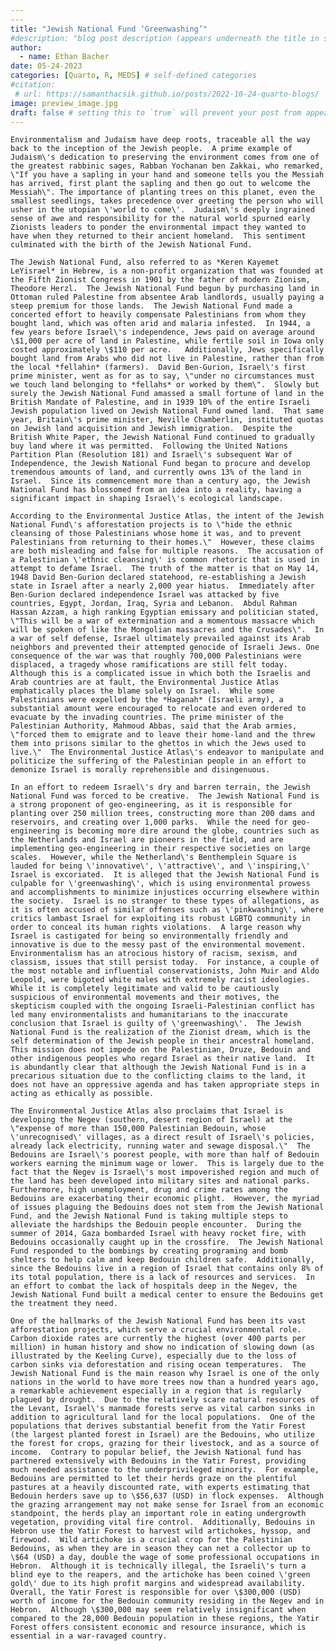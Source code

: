 ```yaml
---
---
title: "Jewish National Fund ‘Greenwashing’"
#description: "blog post description (appears underneath the title in smaller text) which is included on the listing page"
author:
  - name: Ethan Bacher
date: 05-24-2023
categories: [Quarto, R, MEDS] # self-defined categories
#citation: 
 # url: https://samanthacsik.github.io/posts/2022-10-24-quarto-blogs/ 
image: preview_image.jpg
draft: false # setting this to `true` will prevent your post from appearing on your listing page until you're ready!
---
```


	Environmentalism and Judaism have deep roots, traceable all the way back to the inception of the Jewish people.  A prime example of Judaism\'s dedication to preserving the environment comes from one of the greatest rabbinic sages, Rabban Yochanan ben Zakkai, who remarked, \"If you have a sapling in your hand and someone tells you the Messiah has arrived, first plant the sapling and then go out to welcome the Messiah\". The importance of planting trees on this planet, even the smallest seedlings, takes precedence over greeting the person who will usher in the utopian \'world to come\'.  Judaism\'s deeply ingrained sense of awe and responsibility for the natural world spurned early Zionists leaders to ponder the environmental impact they wanted to have when they returned to their ancient homeland.  This sentiment culminated with the birth of the Jewish National Fund.   

	The Jewish National Fund, also referred to as *Keren Kayemet LeYisrael* in Hebrew, is a non-profit organization that was founded at the Fifth Zionist Congress in 1901 by the father of modern Zionism, Theodore Herzl.  The Jewish National Fund begun by purchasing land in Ottoman ruled Palestine from absentee Arab landlords, usually paying a steep premium for those lands.  The Jewish National Fund made a concerted effort to heavily compensate Palestinians from whom they bought land, which was often arid and malaria infested.  In 1944, a few years before Israel\'s independence, Jews paid on average around \$1,000 per acre of land in Palestine, while fertile soil in Iowa only costed approximately \$110 per acre.   Additionally, Jews specifically bought land from Arabs who did not live in Palestine, rather than from the local *fellahin* (farmers).  David Ben-Gurion, Israel\'s first prime minister, went as for as to say, \"under no circumstances must we touch land belonging to *fellahs* or worked by them\".  Slowly but surely the Jewish National Fund amassed a small fortune of land in the British Mandate of Palestine, and in 1939 10% of the entire Israeli Jewish population lived on Jewish National Fund owned land.  That same year, Britain\'s prime minister, Neville Chamberlin, instituted quotas on Jewish land acquisition and Jewish immigration.  Despite the British White Paper, the Jewish National Fund continued to gradually buy land where it was permitted.  Following the United Nations Partition Plan (Resolution 181) and Israel\'s subsequent War of Independence, the Jewish National Fund began to procure and develop tremendous amounts of land, and currently owns 13% of the land in Israel.  Since its commencement more than a century ago, the Jewish National Fund has blossomed from an idea into a reality, having a significant impact in shaping Israel\'s ecological landscape.

	According to the Environmental Justice Atlas, the intent of the Jewish National Fund\'s afforestation projects is to \"hide the ethnic cleansing of those Palestinians whose home it was, and to prevent Palestinians from returning to their homes.\"  However, these claims are both misleading and false for multiple reasons.  The accusation of a Palestinian \'ethnic cleansing\' is common rhetoric that is used in attempt to defame Israel.  The truth of the matter is that on May 14, 1948 David Ben-Gurion declared statehood, re-establishing a Jewish state in Israel after a nearly 2,000 year hiatus.  Immediately after Ben-Gurion declared independence Israel was attacked by five countries, Egypt, Jordan, Iraq, Syria and Lebanon.  Abdul Rahman Hassan Azzam, a high ranking Egyptian emissary and politician stated, \"This will be a war of extermination and a momentous massacre which will be spoken of like the Mongolian massacres and the Crusades\".  In a war of self defense, Israel ultimately prevailed against its Arab neighbors and prevented their attempted genocide of Israeli Jews. One consequence of the war was that roughly 700,000 Palestinians were displaced, a tragedy whose ramifications are still felt today.  Although this is a complicated issue in which both the Israelis and Arab countries are at fault, the Environmental Justice Atlas emphatically places the blame solely on Israel.  While some Palestinians were expelled by the *Haganah* (Israeli army), a substantial amount were encouraged to relocate and even ordered to evacuate by the invading countries. The prime minister of the Palestinian Authority, Mahmoud Abbas, said that the Arab armies, \"forced them to emigrate and to leave their home-land and the threw them into prisons similar to the ghettos in which the Jews used to live.\"  The Environmental Justice Atlas\'s endeavor to manipulate and politicize the suffering of the Palestinian people in an effort to demonize Israel is morally reprehensible and disingenuous.  

	In an effort to redeem Israel\'s dry and barren terrain, the Jewish National Fund was forced to be creative.  The Jewish National Fund is a strong proponent of geo-engineering, as it is responsible for planting over 250 million trees, constructing more than 200 dams and reservoirs, and creating over 1,000 parks.  While the need for geo-engineering is becoming more dire around the globe, countries such as the Netherlands and Israel are pioneers in the field, and are implementing geo-engineering in their respective societies on large scales.  However, while the Netherland\'s Benthemplein Square is lauded for being \'innovative\', \'attractive\', and \'inspiring,\' Israel is excoriated.  It is alleged that the Jewish National Fund is culpable for \'greenwashing\', which is using environmental prowess and accomplishments to minimize injustices occurring elsewhere within the society.  Israel is no stranger to these types of allegations, as it is often accused of similar offenses such as \'pinkwashing\', where critics lambast Israel for exploiting its robust LGBTQ community in order to conceal its human rights violations.  A large reason why Israel is castigated for being so environmentally friendly and innovative is due to the messy past of the environmental movement. Environmentalism has an atrocious history of racism, sexism, and classism, issues that still persist today.  For instance, a couple of the most notable and influential conservationists, John Muir and Aldo Leopold, were bigoted white males with extremely racist ideologies.  While it is completely legitimate and valid to be cautiously suspicious of environmental movements and their motives, the skepticism coupled with the ongoing Israeli-Palestinian conflict has led many environmentalists and humanitarians to the inaccurate conclusion that Israel is guilty of \'greenwashing\'.  The Jewish National Fund is the realization of the Zionist dream, which is the self determination of the Jewish people in their ancestral homeland.  This mission does not impede on the Palestinian, Druze, Bedouin and other indigenous peoples who regard Israel as their native land.  It is abundantly clear that although the Jewish National Fund is in a precarious situation due to the conflicting claims to the land, it does not have an oppressive agenda and has taken appropriate steps in acting as ethically as possible.

	The Environmental Justice Atlas also proclaims that Israel is developing the Negev (southern, desert region of Israel) at the \"expense of more than 150,000 Palestinian Bedouin, whose \'unrecognised\' villages, as a direct result of Israel\'s policies, already lack electricity, running water and sewage disposal.\"  The Bedouins are Israel\'s poorest people, with more than half of Bedouin workers earning the minimum wage or lower.  This is largely due to the fact that the Negev is Israel\'s most impoverished region and much of the land has been developed into military sites and national parks.  Furthermore, high unemployment, drug and crime rates among the Bedouins are exacerbating their economic plight.  However, the myriad of issues plaguing the Bedouins does not stem from the Jewish National Fund, and the Jewish National Fund is taking multiple steps to alleviate the hardships the Bedouin people encounter.  During the summer of 2014, Gaza bombarded Israel with heavy rocket fire, with Bedouins occasionally caught up in the crossfire.  The Jewish National Fund responded to the bombings by creating programing and bomb shelters to help calm and keep Bedouin children safe.  Additionally, since the Bedouins live in a region of Israel that contains only 8% of its total population, there is a lack of resources and services.  In an effort to combat the lack of hospitals deep in the Negev, the Jewish National Fund built a medical center to ensure the Bedouins get the treatment they need.  

	One of the hallmarks of the Jewish National Fund has been its vast afforestation projects, which serve a crucial environmental role.  Carbon dioxide rates are currently the highest (over 400 parts per million) in human history and show no indication of slowing down (as illustrated by the Keeling Curve), especially due to the loss of carbon sinks via deforestation and rising ocean temperatures.  The Jewish National Fund is the main reason why Israel is one of the only nations in the world to have more trees now than a hundred years ago, a remarkable achievement especially in a region that is regularly plagued by drought.  Due to the relatively scare natural resources of the Levant, Israel\'s manmade forests serve as vital carbon sinks in addition to agricultural land for the local populations.  One of the populations that derives substantial benefit from the Yatir Forest (the largest planted forest in Israel) are the Bedouins, who utilize the forest for crops, grazing for their livestock, and as a source of income.  Contrary to popular belief, the Jewish National fund has partnered extensively with Bedouins in the Yatir Forest, providing much needed assistance to the underprivileged minority.  For example, Bedouins are permitted to let their herds graze on the plentiful pastures at a heavily discounted rate, with experts estimating that Bedouin herders save up to \$56,637 (USD) in flock expenses.  Although the grazing arrangement may not make sense for Israel from an economic standpoint, the herds play an important role in eating undergrowth vegetation, providing vital fire control.  Additionally, Bedouins in Hebron use the Yatir Forest to harvest wild artichokes, hyssop, and firewood.  Wild artichoke is a crucial crop for the Palestinian Bedouins, as when they are in season they can net a collector up to \$64 (USD) a day, double the wage of some professional occupations in Hebron.  Although it is technically illegal, the Israeli\'s turn a blind eye to the reapers, and the artichoke has been coined \'green gold\' due to its high profit margins and widespread availability.  Overall, the Yatir Forest is responsible for over \$300,000 (USD) worth of income for the Bedouin community residing in the Negev and in Hebron.  Although \$300,000 may seem relatively insignificant when compared to the 28,000 Bedouin population in these regions, the Yatir Forest offers consistent economic and resource insurance, which is essential in a war-ravaged country.         
